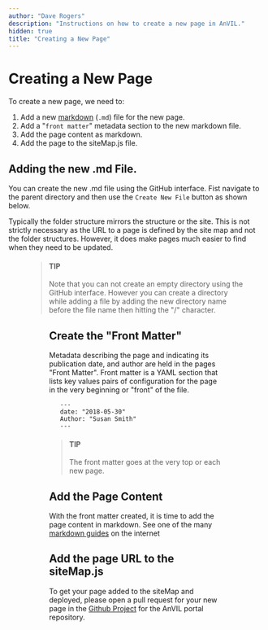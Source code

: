 ```yaml
---
author: "Dave Rogers"
description: "Instructions on how to create a new page in AnVIL."
hidden: true
title: "Creating a New Page"
---
```


# Creating a New Page

To create a new page, we need to:

1. Add a new [markdown](https://en.wikipedia.org/wiki/Markdown) (`.md`) file for the new page.
1. Add a "`front matter`" metadata section to the new markdown file.
1. Add the page content as markdown.
1. Add the page to the siteMap.js file.

## Adding the new .md File.

You can create the new .md file using the GitHub interface.
Fist navigate to the parent directory and then use the `Create New File` button as shown below.

Typically the folder structure mirrors the structure or the site. This is not strictly necessary as the URL to a page is defined by the site map and not the folder structures. However, it does make pages much easier to find when they need to be updated.

<Figure
  alt="Create File"
  caption="Figure 1: Using the github interface to create a new page."
  src="/consortia/guides/create-new-file.png"
/>

> #### TIP
>
> Note that you can not create an empty directory using the GitHub interface. However you can create a directory while adding a file by adding the new directory name before the file name then hitting the "/" character.

<Figure
  alt="Create Folder"
  caption="Figure 2: Using the github interface to create a new folder."
  src="/consortia/guides/create-folder.gif"
/>

## Create the "Front Matter"

Metadata describing the page and indicating its publication date, and author are held in the pages "Front Matter". Front matter is a YAML section that lists key values pairs of configuration for the page in the very beginning or "front" of the file.

```
   ---
   date: "2018-05-30"
   Author: "Susan Smith"
   ---
```

> #### TIP
>
> The front matter goes at the very top or each new page.

## Add the Page Content

With the front matter created, it is time to add the page content in markdown. See one of the many [markdown guides](https://github.com/adam-p/markdown-here/wiki/Markdown-Cheatsheet) on the internet

## Add the page URL to the siteMap.js

To get your page added to the siteMap and deployed, please open a pull request for your new page in the [Github Project](https://github.com/anvilproject/anvil-portal/pulls) for the AnVIL portal repository.
